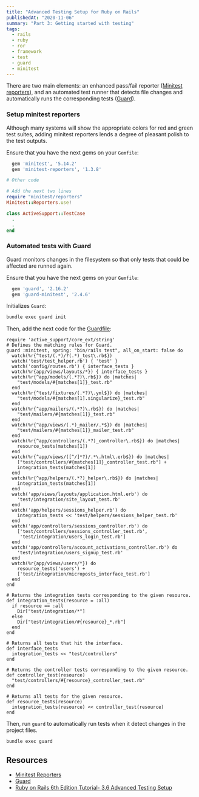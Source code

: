 ```yaml
---
title: "Advanced Testing Setup for Ruby on Rails"
publishedAt: "2020-11-06"
summary: "Part 3: Getting started with testing"
tags:
  - rails
  - ruby
  - ror
  - framework
  - test
  - guard
  - minitest
---
```


There are two main elements: an enhanced pass/fail reporter ([Minitest reporters](#setup-minitest-reporters)), and an automated test runner that detects file changes and automatically runs the corresponding tests ([Guard](#automated-tests-with-guard)).

### Setup minitest reporters

Although many systems will show the appropriate colors for red and green test suites, adding minitest reporters lends a degree of pleasant polish to the test outputs.

Ensure that you have the next gems on your `Gemfile`:

```ruby
  gem 'minitest', '5.14.2'
  gem 'minitest-reporters', '1.3.8'
```

```ruby:test/test_helper.rb
# Other code

# Add the next two lines
require "minitest/reporters"
Minitest::Reporters.use!

class ActiveSupport::TestCase
  .
  .
end
```

### Automated tests with Guard

Guard monitors changes in the filesystem so that only tests that could be affected are runned again.

Ensure that you have the next gems on your `Gemfile`:

```ruby
  gem 'guard', '2.16.2'
  gem 'guard-minitest', '2.4.6'
```

Initializes `Guard`:

```bash
bundle exec guard init
```

Then, add the next code for the [Guardfile](https://github.com/mhartl/sample_app_6th_ed/blob/master/Guardfile):

```ruby:Guardfile
require 'active_support/core_ext/string'
# Defines the matching rules for Guard.
guard :minitest, spring: "bin/rails test", all_on_start: false do
  watch(%r{^test/(.*)/?(.*)_test\.rb$})
  watch('test/test_helper.rb') { 'test' }
  watch('config/routes.rb') { interface_tests }
  watch(%r{app/views/layouts/*}) { interface_tests }
  watch(%r{^app/models/(.*?)\.rb$}) do |matches|
    "test/models/#{matches[1]}_test.rb"
  end
  watch(%r{^test/fixtures/(.*?)\.yml$}) do |matches|
    "test/models/#{matches[1].singularize}_test.rb"
  end
  watch(%r{^app/mailers/(.*?)\.rb$}) do |matches|
    "test/mailers/#{matches[1]}_test.rb"
  end
  watch(%r{^app/views/(.*)_mailer/.*$}) do |matches|
    "test/mailers/#{matches[1]}_mailer_test.rb"
  end
  watch(%r{^app/controllers/(.*?)_controller\.rb$}) do |matches|
    resource_tests(matches[1])
  end
  watch(%r{^app/views/([^/]*?)/.*\.html\.erb$}) do |matches|
    ["test/controllers/#{matches[1]}_controller_test.rb"] +
    integration_tests(matches[1])
  end
  watch(%r{^app/helpers/(.*?)_helper\.rb$}) do |matches|
    integration_tests(matches[1])
  end
  watch('app/views/layouts/application.html.erb') do
    'test/integration/site_layout_test.rb'
  end
  watch('app/helpers/sessions_helper.rb') do
    integration_tests << 'test/helpers/sessions_helper_test.rb'
  end
  watch('app/controllers/sessions_controller.rb') do
    ['test/controllers/sessions_controller_test.rb',
     'test/integration/users_login_test.rb']
  end
  watch('app/controllers/account_activations_controller.rb') do
    'test/integration/users_signup_test.rb'
  end
  watch(%r{app/views/users/*}) do
    resource_tests('users') +
    ['test/integration/microposts_interface_test.rb']
  end
end

# Returns the integration tests corresponding to the given resource.
def integration_tests(resource = :all)
  if resource == :all
    Dir["test/integration/*"]
  else
    Dir["test/integration/#{resource}_*.rb"]
  end
end

# Returns all tests that hit the interface.
def interface_tests
  integration_tests << "test/controllers"
end

# Returns the controller tests corresponding to the given resource.
def controller_test(resource)
  "test/controllers/#{resource}_controller_test.rb"
end

# Returns all tests for the given resource.
def resource_tests(resource)
  integration_tests(resource) << controller_test(resource)
end
```

Then, run `guard` to automatically run tests when it detect changes in the project files.

```
bundle exec guard
```

## Resources

- [Minitest Reporters](https://github.com/kern/minitest-reporters)
- [Guard](https://github.com/guard/guard)
- [Ruby on Rails 6th Edition Tutorial- 3.6 Advanced Testing Setup](https://www.learnenough.com/ruby-on-rails-6th-edition-tutorial/static_pages/advanced_testing_setup#sec-advanced_testing_setup)
